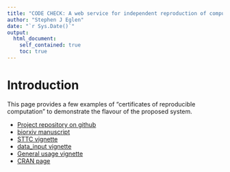 ```yaml
---
title: "CODE CHECK: A web service for independent reproduction of computations underlying biomedical research"
author: "Stephen J Eglen"
date: "`r Sys.Date()`"
output:
  html_document:
    self_contained: true
    toc: true
---
```


# Introduction

This page provides a few examples of "certificates of reproducible
computation" to demonstrate the flavour of the proposed system. 

* [Project repository on github](http://github.com/igm-team/meaRtools)
* [biorxiv manuscript](https://www.biorxiv.org/content/early/2018/07/12/242065)
* [STTC vignette](./sttc.html)
* [data_input vignette](./data_input.html)
* [General usage vignette](./meaRtoolsGeneralUsage.html)
* [CRAN page](https://cran.r-project.org/web/packages/meaRtools/index.html)
    
	
<!-- The vignettes are built using the "self-contained" branch of the repo. -->

